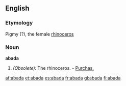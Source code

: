 ==English==

===Etymology===
Pigmy (?), the female [[rhinoceros]]

===Noun===
'''abada'''

# ''(Obsolete):'' The rhinoceros. - [[Purchas.]]

[[af:abada]]
[[et:abada]]
[[es:abada]]
[[fr:abada]]
[[gl:abada]]
[[fi:abada]]